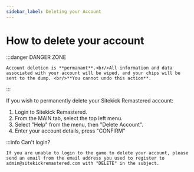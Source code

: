 ```yaml
---
sidebar_label: Deleting your Account
---
```


# How to delete your account

:::danger DANGER ZONE

    Account deletion is **permanant**.<br/>All information and data associated with your account will be wiped, and your chips will be sent to the dump. <br/>**You cannot undo this action**.
:::

If you wish to permanently delete your Sitekick Remastered account:

1. Login to Sitekick Remastered.
2. From the MAIN tab, select the top left menu.
3. Select "Help" from the menu, then "Delete Account".
4. Enter your account details, press "CONFIRM"

:::info Can't login?

    If you are unable to login to the game to delete your account, please send an email from the email address you used to register to admin@sitekickremastered.com with "DELETE" in the subject.